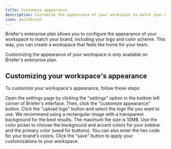 ```yaml
---
title: Customize appearance
description: Customize the appearance of your workspace to match your brand.
icon: paintbrush
---
```


Briefer's enterprise plan allows you to configure the appearance of your workspace to match your brand, including your logo and color scheme. This way, you can create a workspace that feels like home for your team.

<Note>
Customizing the appearance of your workspace is only available on Briefer's enterprise plan.
</Note>

## Customizing your workspace's appearance

To customize your workspace's appearance, follow these steps:

<Steps>
  <Step title='Open the settings page and click "customize appearance"'>
    Open the settings page by clicking the "settings" option in the bottom left corner of Briefer's interface. Then, click the "customize appearance" button.
  </Step>
  <Step title="Upload your logo">
    Click the "upload logo" button and select the logo file you want to use. We recommend using a rectangular image with a transparent background for the best results. The maximum file size is 10MB.
  </Step>
  <Step title="Choose your color scheme">
    Use the color picker to choose the background and accent colors for your sidebar and the primary color (used for buttons). You can also enter the hex code for your brand's colors.
  </Step>
  <Step title="Save your changes">
    Click the "save" button to apply your customizations to your workspace.
  </Step>
</Steps>
